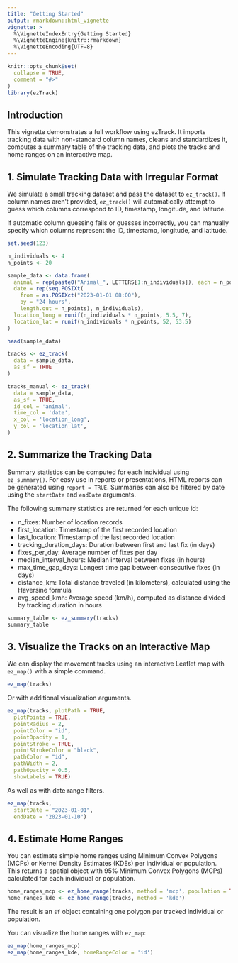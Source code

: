 ```yaml
---
title: "Getting Started"
output: rmarkdown::html_vignette
vignette: >
  %\VignetteIndexEntry{Getting Started}
  %\VignetteEngine{knitr::rmarkdown}
  %\VignetteEncoding{UTF-8}
---
```


```r
knitr::opts_chunk$set(
  collapse = TRUE,
  comment = "#>"
)
library(ezTrack)
```

## Introduction

This vignette demonstrates a full workflow using ezTrack. It imports tracking data with non-standard column names, cleans and standardizes it, computes a summary table of the tracking data, and plots the tracks and home ranges on an interactive map.

## 1. Simulate Tracking Data with Irregular Format

We simulate a small tracking dataset and pass the dataset to `ez_track()`. If column names aren't provided, `ez_track()` will automatically attempt to guess which columns correspond to ID, timestamp, longitude, and latitude.

If automatic column guessing fails or guesses incorrectly, you can manually specify which columns represent the ID, timestamp, longitude, and latitude.

```r
set.seed(123)

n_individuals <- 4
n_points <- 20

sample_data <- data.frame(
  animal = rep(paste0("Animal_", LETTERS[1:n_individuals]), each = n_points),
  date = rep(seq.POSIXt(
    from = as.POSIXct("2023-01-01 08:00"),
    by = "24 hours",
    length.out = n_points), n_individuals),
  location_long = runif(n_individuals * n_points, 5.5, 7),
  location_lat = runif(n_individuals * n_points, 52, 53.5)
)

head(sample_data)

tracks <- ez_track(
  data = sample_data,
  as_sf = TRUE
)

tracks_manual <- ez_track(
  data = sample_data,
  as_sf = TRUE,
  id_col = 'animal',
  time_col = 'date',
  x_col = 'location_long',
  y_col = 'location_lat',
)
```

## 2. Summarize the Tracking Data

Summary statistics can be computed for each individual using `ez_summary()`. For easy use in reports or presentations, HTML reports can be generated using `report = TRUE`. Summaries can also be filtered by date using the `startDate` and `endDate` arguments.

The following summary statistics are returned for each unique id:

- n_fixes: Number of location records  
- first_location: Timestamp of the first recorded location  
- last_location: Timestamp of the last recorded location  
- tracking_duration_days: Duration between first and last fix (in days)  
- fixes_per_day: Average number of fixes per day  
- median_interval_hours: Median interval between fixes (in hours)  
- max_time_gap_days: Longest time gap between consecutive fixes (in days)  
- distance_km: Total distance traveled (in kilometers), calculated using the Haversine formula  
- avg_speed_kmh: Average speed (km/h), computed as distance divided by tracking duration in hours  


```r
summary_table <- ez_summary(tracks)
summary_table
```

## 3. Visualize the Tracks on an Interactive Map

We can display the movement tracks using an interactive Leaflet map with `ez_map()` with a simple command.

```r
ez_map(tracks)
```


Or with additional visualization arguments.
```r
ez_map(tracks, plotPath = TRUE,
  plotPoints = TRUE,
  pointRadius = 2,
  pointColor = "id",
  pointOpacity = 1,
  pointStroke = TRUE,
  pointStrokeColor = "black",
  pathColor = "id",
  pathWidth = 2,
  pathOpacity = 0.5,
  showLabels = TRUE)

```
As well as with date range filters.
```r
ez_map(tracks,
  startDate = "2023-01-01",
  endDate = "2023-01-10")

```
## 4. Estimate Home Ranges

You can estimate simple home ranges using Minimum Convex Polygons (MCPs) or Kernel Density Estimates (KDEs) per individual or population. This returns a spatial object with 95% Minimum Convex Polygons (MCPs) calculated for each individual or population.


```r
home_ranges_mcp <- ez_home_range(tracks, method = 'mcp', population = TRUE)
home_ranges_kde <- ez_home_range(tracks, method = 'kde')

```

The result is an `sf` object containing one polygon per tracked individual or population.

You can visualize the home ranges with `ez_map`:

```r
ez_map(home_ranges_mcp)
ez_map(home_ranges_kde, homeRangeColor = 'id')
```

